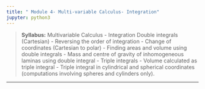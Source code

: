 ```yaml
---
title: " Module 4- Multi-variable Calculus- Integration"
jupyter: python3
---
```


>**Syllabus:** Multivariable Calculus - Integration
Double integrals (Cartesian) - Reversing the order of integration - Change of coordinates (Cartesian to  polar) - Finding areas and volume using double integrals - Mass and centre of gravity of inhomogeneous laminas using double integral - Triple integrals - Volume calculated as triple integral - Triple integral in cylindrical and spherical coordinates (computations involving spheres and cylinders only).

----
